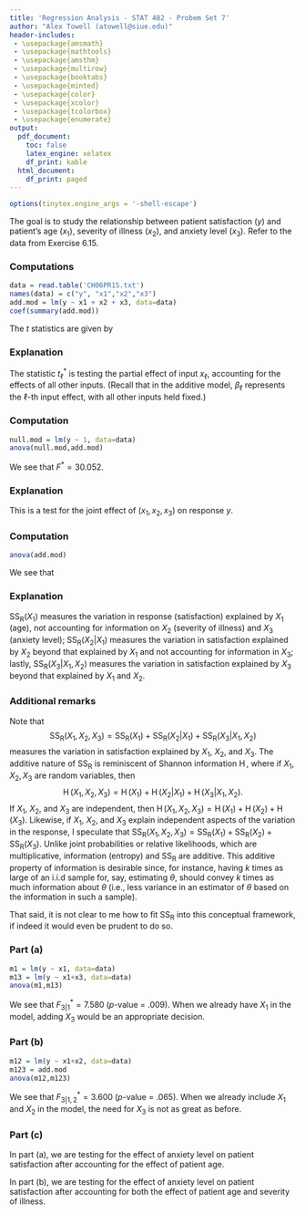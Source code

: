 ```yaml
---
title: 'Regression Analysis - STAT 482 - Probem Set 7'
author: "Alex Towell (atowell@siue.edu)"
header-includes:
 - \usepackage{amsmath}
 - \usepackage{mathtools}
 - \usepackage{amsthm}
 - \usepackage{multirow}
 - \usepackage{booktabs}
 - \usepackage{minted}
 - \usepackage{color}
 - \usepackage{xcolor}
 - \usepackage{tcolorbox} 
 - \usepackage{enumerate}
output:
  pdf_document:
    toc: false
    latex_engine: xelatex
    df_print: kable
  html_document:
    df_print: paged
---
```


\newcommand{\sos}[1]{\mathrm{SS_{#1}}}
\newcommand{\ms}[1]{\mathrm{MS_{#1}}}
\newcommand{\sd}{\operatorname{sd}}
\newcommand{\var}{\operatorname{var}}
\newcommand{\expect}{\operatorname{E}}
\newcommand{\corr}{\operatorname{cor}}
\newcommand{\cov}{\operatorname{cov}}
\newcommand{\se}{\operatorname{se}}
\newcommand{\eval}[2]{\left. #1 \right\vert_{#2}}
\newcommand{\degf}[1]{\mathrm{df_{#1}}}
\newcommand{\entropy}{\operatorname{H}}

```r
options(tinytex.engine_args = '-shell-escape')
```

The goal is to study the relationship between patient satisfaction ($y$) and
patient's age ($x_1$), severity of illness ($x_2$), and anxiety level ($x_3$).
Refer to the data from Exercise 6.15.

\begin{tcolorbox}[split=\f]
Problem 1
\tcblower
Compute $t$ statistics for testing the effect of each input variable.
Explain what type of effect is being tested here.
\end{tcolorbox}

### Computations

```r
data = read.table('CH06PR15.txt')
names(data) = c("y", "x1","x2","x3")
add.mod = lm(y ~ x1 + x2 + x3, data=data)
coef(summary(add.mod))
```

The $t$ statistics are given by
\begin{align*}
  t_1^* &= -5.315\\
  t_2^* &= -0.898\\
  t_3^* &= -1.897.
\end{align*}

### Explanation

The statistic $t_\ell^*$ is testing the partial effect of input $x_\ell$,
accounting for the effects of all other inputs.
(Recall that in the additive model, $\beta_\ell$ represents the $\ell$-th input
effect, with all other inputs held fixed.)

\begin{tcolorbox}[split=\f]
Problem 2
\tcblower
Compute the $F$ statistic for testing the multiple regression model against a no
effects model.
Explain what type of effect is being tested here.
\end{tcolorbox}

### Computation

```r
null.mod = lm(y ~ 1, data=data)
anova(null.mod,add.mod)
```

We see that $F^* = 30.052$.

### Explanation
This is a test for the joint effect of $(x_1,x_2,x_3)$ on response $y$.

\begin{tcolorbox}[split=\f]
Probem 3
\tcblower
Compute the sequential sum of squares $\sos{R}(X_1)$, $\sos{R}(X_2|X_1)$, $\sos{R}(X_3|X_1,X_2)$.
Explain what each sum of squares represents, stated in the context of the problem.
\end{tcolorbox}

### Computation

```r
anova(add.mod)
```

We see that
\begin{align*}
  \sos{R}(X_1)         &= 8275.389,\\
  \sos{R}(X_2|X_1)     &= 480.915,\\
  \sos{R}(X_3|X_1,X_2) &= 364.160.
\end{align*}

### Explanation

$\sos{R}(X_1)$ measures the variation in response (satisfaction) explained by
$X_1$ (age), not accounting for information on $X_2$ (severity of illness) and
$X_3$ (anxiety level); $\sos{R}(X_2|X_1)$ measures the variation in satisfaction
explained by $X_2$ beyond that explained by $X_1$ and not accounting for
information in $X_3$; lastly, $\sos{R}(X_3|X_1,X_2)$ measures the variation in
satisfaction explained by $X_3$ beyond that explained by $X_1$ and $X_2$.

### Additional remarks
Note that
$$
  \sos{R}(X_1,X_2,X_3) = \sos{R}(X_1) + \sos{R}(X_2|X_1) + \sos{R}(X_3|X_1,X_2)
$$
measures the variation in satisfaction explained by $X_1$, $X_2$, and $X_3$.
The additive nature of $\sos{R}$ is reminiscent of Shannon information $\entropy$, where
if $X_1,X_2,X_3$ are random variables, then
$$
  \entropy(X_1,X_2,X_3) = \entropy(X_1) + \entropy(X_2|X_1) + \entropy(X_3|X_1,X_2).
$$
If $X_1$, $X_2$, and $X_3$ are independent, then
$\entropy(X_1,X_2,X_3) = \entropy(X_1) + \entropy(X_2) + \entropy(X_3)$.
Likewise, if $X_1$, $X_2$, and $X_3$ explain independent aspects of the
variation in the response, I speculate that $\sos{R}(X_1,X_2,X_3) = \sos{R}(X_1) + \sos{R}(X_2) + \sos{R}(X_3)$.
Unlike joint probabilities or relative likelihoods, which are multiplicative,
information (entropy) and $\sos{R}$ are additive.
This additive property of information is desirable since, for instance, having $k$ times as
large of an i.i.d sample for, say, estimating $\theta$, should convey $k$ times as
much information about $\theta$ (i.e., less variance in an estimator of $\theta$
based on the information in such a sample).

That said, it is not clear to me how to fit $\sos{R}$ into this conceptual framework,
if indeed it would even be prudent to do so.

\begin{tcolorbox}[split=\f]
Problem 4
\tcblower
Consider testing for the effect of anxiety level on patient satisfaction.

\begin{enumerate}
  \item[(a)] Test for an effect of $X_3$ against a model which only includes
  $X_1$ (i.e., compute $F_{3|1}^*$ and its $p$-value).
  \item[(b)] Test for an effect of $X_3$ against a model which includes both
  $X_1$ and $X_2$ (i.e., compute $F_{3|1,2}^*$ and its $p$-value).
  \item[(c)] Explain the different motivations for the above tests, stated in
  the context of the problem.
\end{enumerate}
\end{tcolorbox}

### Part (a)

```r
m1 = lm(y ~ x1, data=data)
m13 = lm(y ~ x1+x3, data=data)
anova(m1,m13)
```

We see that $F_{3|1}^* = 7.580 \; \text{($p$-value = $.009$)}$.
When we already have $X_1$ in the model, adding $X_3$ would be
an appropriate decision.

### Part (b)

```r
m12 = lm(y ~ x1+x2, data=data)
m123 = add.mod
anova(m12,m123)
```

We see that $F_{3|1,2}^* = 3.600 \; \text{($p$-value = $.065$)}$.
When we already include $X_1$ and $X_2$ in the model,
the need for $X_3$ is not as great as before.

### Part (c)

In part (a), we are testing for the effect of anxiety level on patient
satisfaction after accounting for the effect of patient age.

In part (b), we are testing for the effect of anxiety level on patient
satisfaction after accounting for both the effect of patient age and severity
of illness.
